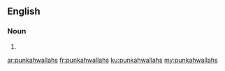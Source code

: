 ==English==

===Noun===
{{head|en}}

# {{plural of|punkahwallah}}

[[ar:punkahwallahs]]
[[fr:punkahwallahs]]
[[ku:punkahwallahs]]
[[my:punkahwallahs]]